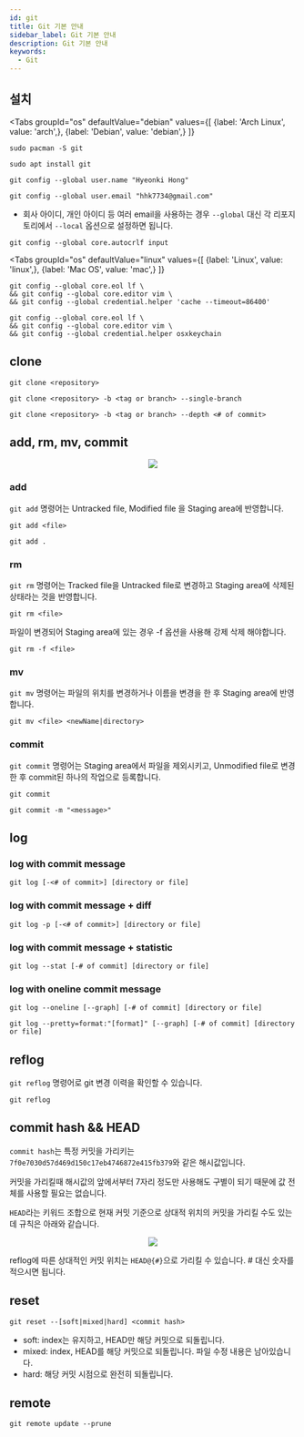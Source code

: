 ```yaml
---
id: git
title: Git 기본 안내
sidebar_label: Git 기본 안내
description: Git 기본 안내
keywords:
  - Git
---
```



## 설치

<Tabs
    groupId="os"
    defaultValue="debian"
    values={[
        {label: 'Arch Linux', value: 'arch',},
        {label: 'Debian', value: 'debian',}
    ]}
>

<TabItem value="arch">

```shell
sudo pacman -S git
```

</TabItem>

<TabItem value="debian">

```shell
sudo apt install git
```

</TabItem>

</Tabs>

```shell
git config --global user.name "Hyeonki Hong"
```

```shell
git config --global user.email "hhk7734@gmail.com"
```

- 회사 아이디, 개인 아이디 등 여러 email을 사용하는 경우 `--global` 대신 각 리포지토리에서 `--local` 옵션으로 설정하면 됩니다.

```shell
git config --global core.autocrlf input
```

<Tabs
    groupId="os"
    defaultValue="linux"
    values={[
        {label: 'Linux', value: 'linux',},
        {label: 'Mac OS', value: 'mac',}
    ]}
>

<TabItem value="linux">

```shell
git config --global core.eol lf \
&& git config --global core.editor vim \
&& git config --global credential.helper 'cache --timeout=86400'
```

</TabItem>

<TabItem value="mac">

```shell
git config --global core.eol lf \
&& git config --global core.editor vim \
&& git config --global credential.helper osxkeychain
```

</TabItem>

</Tabs>

## clone

```shell
git clone <repository>
```

```shell
git clone <repository> -b <tag or branch> --single-branch
```

```shell
git clone <repository> -b <tag or branch> --depth <# of commit>
```

## add, rm, mv, commit

<center>
	<img src={useBaseUrl("img/lang/etc/command-line-tools/git/git-basics-diagram.png")} />
</center>

### add

`git add` 명령어는 Untracked file, Modified file 을 Staging area에 반영합니다.

```shell
git add <file>
```

```shell
git add .
```

### rm

`git rm` 명령어는 Tracked file을 Untracked file로 변경하고 Staging area에 삭제된 상태라는 것을 반영합니다.

```shell
git rm <file>
```

파일이 변경되어 Staging area에 있는 경우 -f 옵션을 사용해 강제 삭제 해야합니다.

```shell
git rm -f <file>
```

### mv

`git mv` 명령어는 파일의 위치를 변경하거나 이름을 변경을 한 후 Staging area에 반영합니다.

```shell
git mv <file> <newName|directory>
```

### commit

`git commit` 명령어는 Staging area에서 파일을 제외시키고, Unmodified file로 변경한 후 commit된 하나의 작업으로 등록합니다.

```shell
git commit
```

```shell
git commit -m "<message>"
```

## log

### log with commit message

```shell
git log [-<# of commit>] [directory or file]
```

### log with commit message + diff

```shell
git log -p [-<# of commit>] [directory or file]
```

### log with commit message + statistic

```shell
git log --stat [-# of commit] [directory or file]
```

### log with oneline commit message

```shell
git log --oneline [--graph] [-# of commit] [directory or file]
```

```shell
git log --pretty=format:"[format]" [--graph] [-# of commit] [directory or file]
```

## reflog

`git reflog` 명령어로 git 변경 이력을 확인할 수 있습니다.

```shell
git reflog
```

## commit hash && HEAD

`commit hash`는 특정 커밋을 가리키는 `7f0e7030d57d469d150c17eb4746872e415fb379`와 같은 해시값입니다.

커밋을 가리킬때 해시값의 앞에서부터 7자리 정도만 사용해도 구별이 되기 때문에 값 전체를 사용할 필요는 없습니다.

`HEAD`라는 키워드 조합으로 현재 커밋 기준으로 상대적 위치의 커밋을 가리킬 수도 있는데 규칙은 아래와 같습니다.

<center>
	<img src={useBaseUrl("img/lang/etc/command-line-tools/git/git-basics-head.png")} />
</center>

reflog에 따른 상대적인 커밋 위치는 `HEAD@{#}`으로 가리킬 수 있습니다. # 대신 숫자를 적으시면 됩니다.

## reset

```shell
git reset --[soft|mixed|hard] <commit hash>
```

- soft: index는 유지하고, HEAD만 해당 커밋으로 되돌립니다.
- mixed: index, HEAD를 해당 커밋으로 되돌립니다. 파일 수정 내용은 남아있습니다.
- hard: 해당 커밋 시점으로 완전히 되돌립니다.

## remote

```shell
git remote update --prune
```
